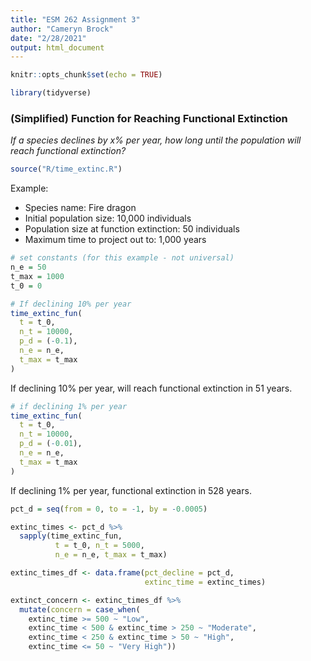 ```yaml
---
title: "ESM 262 Assignment 3"
author: "Cameryn Brock"
date: "2/28/2021"
output: html_document
---
```


```r
knitr::opts_chunk$set(echo = TRUE)
```

```r
library(tidyverse)
```

### (Simplified) Function for Reaching Functional Extinction

*If a species declines by x% per year, how long until the population will reach functional extinction?* 

```r
source("R/time_extinc.R")
```

Example: 

* Species name: Fire dragon
* Initial population size: 10,000 individuals
* Population size at function extinction: 50 individuals
* Maximum time to project out to: 1,000 years


```r
# set constants (for this example - not universal)
n_e = 50
t_max = 1000
t_0 = 0

# If declining 10% per year 
time_extinc_fun(
  t = t_0,
  n_t = 10000,
  p_d = (-0.1),
  n_e = n_e,
  t_max = t_max
)
```
If declining 10% per year, will reach functional extinction in 51 years.


```r
# if declining 1% per year
time_extinc_fun(
  t = t_0,
  n_t = 10000,
  p_d = (-0.01),
  n_e = n_e,
  t_max = t_max
)
```
If declining 1% per year, functional extinction in 528 years.

```r
pct_d = seq(from = 0, to = -1, by = -0.0005)

extinc_times <- pct_d %>% 
  sapply(time_extinc_fun,
          t = t_0, n_t = 5000,
          n_e = n_e, t_max = t_max)

extinc_times_df <- data.frame(pct_decline = pct_d, 
                              extinc_time = extinc_times)

extinct_concern <- extinc_times_df %>% 
  mutate(concern = case_when(
    extinc_time >= 500 ~ "Low",
    extinc_time < 500 & extinc_time > 250 ~ "Moderate",
    extinc_time < 250 & extinc_time > 50 ~ "High",
    extinc_time <= 50 ~ "Very High"))
```







